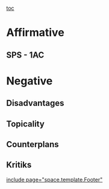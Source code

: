 [[toc]]
=Affirmative= 
==SPS - 1AC== 

=Negative= 
==Disadvantages== 

==Topicality== 

==Counterplans== 

==Kritiks== 

[[include page="space.template.Footer"]]